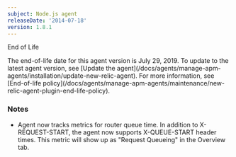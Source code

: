 ```yaml
---
subject: Node.js agent
releaseDate: '2014-07-18'
version: 1.8.1
---
```


End of Life

<Callout variant="important">
  The end-of-life date for this agent version is July 29, 2019. To update to the latest agent version, see [Update the agent](/docs/agents/manage-apm-agents/installation/update-new-relic-agent). For more information, see [End-of-life policy](/docs/agents/manage-apm-agents/maintenance/new-relic-agent-plugin-end-life-policy).
</Callout>

### Notes

* Agent now tracks metrics for router queue time. In addition to X-REQUEST-START, the agent now supports X-QUEUE-START header times. This metric will show up as "Request Queueing" in the Overview tab.
